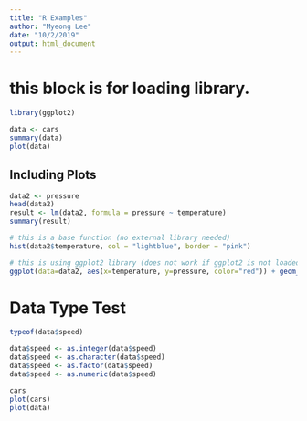 ```yaml
---
title: "R Examples"
author: "Myeong Lee"
date: "10/2/2019"
output: html_document
---
```

# this block is for loading library.
```r
library(ggplot2)
```

```r
data <- cars
summary(data)
plot(data)
```

## Including Plots
```r

data2 <- pressure
head(data2)
result <- lm(data2, formula = pressure ~ temperature)
summary(result)

# this is a base function (no external library needed)
hist(data2$temperature, col = "lightblue", border = "pink")

# this is using ggplot2 library (does not work if ggplot2 is not loaded)
ggplot(data=data2, aes(x=temperature, y=pressure, color="red")) + geom_point() + geom_line() + theme_bw()

```


# Data Type Test
```r
typeof(data$speed)

data$speed <- as.integer(data$speed)
data$speed <- as.character(data$speed)
data$speed <- as.factor(data$speed)
data$speed <- as.numeric(data$speed)

cars
plot(cars)
plot(data)

```

